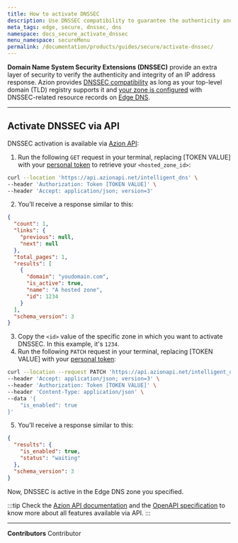 ```yaml
---
title: How to activate DNSSEC
description: Use DNSSEC compatibility to guarantee the authenticity and integrity of an IP address response.
meta_tags: edge, secure, dnssec, dns
namespace: docs_secure_activate_dnssec
menu_namespace: secureMenu
permalink: /documentation/products/guides/secure/activate-dnssec/
---
```



**Domain Name System Security Extensions (DNSSEC)** provide an extra layer of security to verify the authenticity and integrity of an IP address response. Azion provides [DNSSEC compatibility](/en/documentation/products/secure/edge-dns/dnssec-compatibility/) as long as your top-level domain (TLD) registry supports it and [your zone is configured](/en/documentation/products/guides/secure/edge-dns-configure-main-settings/) with DNSSEC-related resource records on [Edge DNS](/en/documentation/products/guides/secure/add-records/).

---

## Activate DNSSEC via API

DNSSEC activation is available via [Azion API](https://api.azion.com/#f0f730a3-9739-40cf-ad07-0b7bca8abac8):

1. Run the following `GET` request in your terminal, replacing [TOKEN VALUE] with your [personal token](/en/documentation/products/guides/personal-tokens/) to retrieve your `<hosted_zone_id>`:

```bash
curl --location 'https://api.azionapi.net/intelligent_dns' \
--header 'Authorization: Token [TOKEN VALUE]' \
--header 'Accept: application/json; version=3'
```

2. You’ll receive a response similar to this:

```json
{
  "count": 1,
  "links": {
    "previous": null,
    "next": null
  },
  "total_pages": 1,
  "results": [
    {
      "domain": "youdomain.com",
      "is_active": true,
      "name": "A hosted zone",
      "id": 1234
    }
  ],
  "schema_version": 3
}
```

3. Copy the `<id>` value of the specific zone in which you want to activate DNSSEC. In this example, it's `1234`.
4. Run the following `PATCH` request in your terminal, replacing [TOKEN VALUE] with your [personal token](/en/documentation/products/guides/personal-tokens/):

```bash
curl --location --request PATCH 'https://api.azionapi.net/intelligent_dns/hosted_zone_id/dnssec' \
--header 'Accept: application/json; version=3' \
--header 'Authorization: Token [TOKEN VALUE]' \
--header 'Content-Type: application/json' \
--data '{
    "is_enabled": true
}'
```

5. You’ll receive a response similar to this:

```json
{
  "results": {
    "is_enabled": true,
    "status": "waiting"
  },
  "schema_version": 3
}
```

Now, DNSSEC is active in the Edge DNS zone you specified.

:::tip
Check the [Azion API documentation](https://api.azion.com/) and the [OpenAPI specification](https://github.com/aziontech/azionapi-openapi/) to know more about all features available via API.
:::

---

**Contributors** <ContributorList>Contributor</ContributorList>
